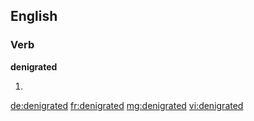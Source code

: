 ==English==

===Verb===
'''denigrated'''

# {{past of|denigrate}}

[[de:denigrated]]
[[fr:denigrated]]
[[mg:denigrated]]
[[vi:denigrated]]